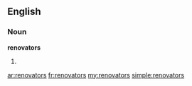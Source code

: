 ==English==

===Noun===
'''renovators'''

# {{plural of|[[renovator]]}}

[[ar:renovators]]
[[fr:renovators]]
[[my:renovators]]
[[simple:renovators]]